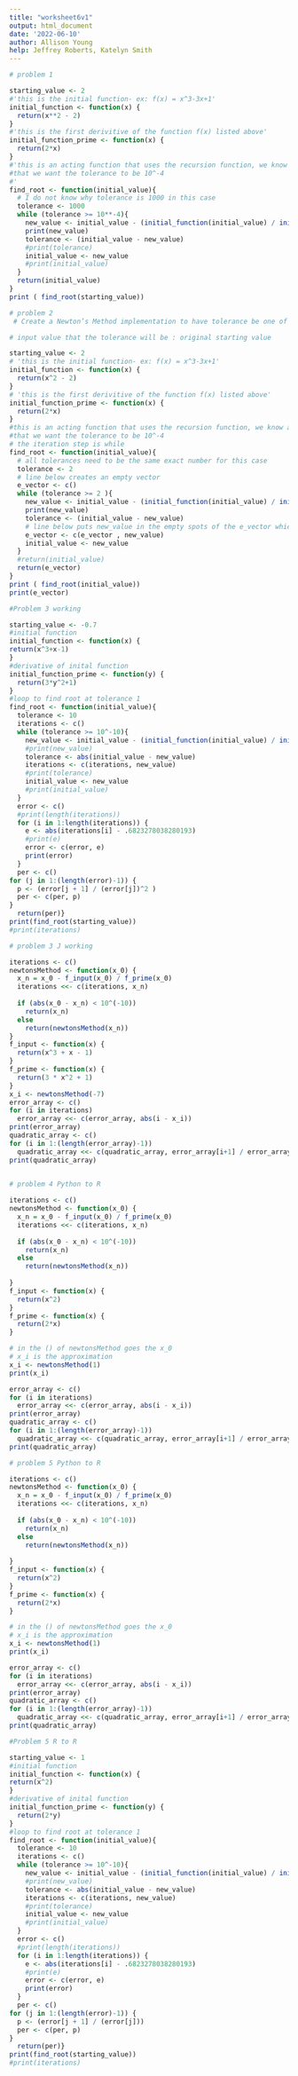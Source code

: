 ```yaml
---
title: "worksheet6v1"
output: html_document
date: '2022-06-10'
author: Allison Young
help: Jeffrey Roberts, Katelyn Smith
---
```


```r
# problem 1

starting_value <- 2
#'this is the initial function- ex: f(x) = x^3-3x+1' 
initial_function <- function(x) {
  return(x**2 - 2)
}
#'this is the first derivitive of the function f(x) listed above'
initial_function_prime <- function(x) {
  return(2*x)
}
#'this is an acting function that uses the recursion function, we know ahead of time 
#that we want the tolerance to be 10^-4
#'
find_root <- function(initial_value){
  # I do not know why tolerance is 1000 in this case
  tolerance <- 1000
  while (tolerance >= 10**-4){
    new_value <- initial_value - (initial_function(initial_value) / initial_function_prime(initial_value))
    print(new_value)
    tolerance <- (initial_value - new_value)
    #print(tolerance)
    initial_value <- new_value
    #print(initial_value)
  }
  return(initial_value)
}
print ( find_root(starting_value))

```

```r
# problem 2 
 # Create a Newton’s Method implementation to have tolerance be one of the input values for your function. Also, instead of erasing every step, save every iteration xn on a vector that you return at the end of your algorithm.

# input value that the tolerance will be : original starting value 

starting_value <- 2
# 'this is the initial function- ex: f(x) = x^3-3x+1' 
initial_function <- function(x) {
  return(x^2 - 2)
}
# 'this is the first derivitive of the function f(x) listed above'
initial_function_prime <- function(x) {
  return(2*x)
}
#this is an acting function that uses the recursion function, we know ahead of time 
#that we want the tolerance to be 10^-4
# the iteration step is while
find_root <- function(initial_value){
  # all tolerances need to be the same exact number for this case
  tolerance <- 2
  # line below creates an empty vector 
  e_vector <- c()
  while (tolerance >= 2 ){
    new_value <- initial_value - (initial_function(initial_value) / initial_function_prime(initial_value))
    print(new_value)
    tolerance <- (initial_value - new_value)
    # line below puts new_value in the empty spots of the e_vector which was previously empty
    e_vector <- c(e_vector , new_value)
    initial_value <- new_value
  }
  #return(initial_value)
  return(e_vector)
}
print ( find_root(initial_value))
print(e_vector)

```

```r

 
#Problem 3 working 

starting_value <- -0.7
#initial function 
initial_function <- function(x) {
return(x^3+x-1)
}
#derivative of inital function
initial_function_prime <- function(y) {
  return(3*y^2+1)
}
#loop to find root at tolerance 1
find_root <- function(initial_value){
  tolerance <- 10
  iterations <- c()
  while (tolerance >= 10^-10){
    new_value <- initial_value - (initial_function(initial_value) / initial_function_prime(initial_value))
    #print(new_value)
    tolerance <- abs(initial_value - new_value)
    iterations <- c(iterations, new_value)
    #print(tolerance)
    initial_value <- new_value
    #print(initial_value)
  }
  error <- c()
  #print(length(iterations))
  for (i in 1:length(iterations)) {
    e <- abs(iterations[i] - .6823278038280193)
    #print(e)
    error <- c(error, e)
    print(error)
  } 
  per <- c()
for (j in 1:(length(error)-1)) {
  p <- (error[j + 1] / (error[j])^2 )
  per <- c(per, p)
}
  return(per)}
print(find_root(starting_value))
#print(iterations)


```

```r

# problem 3 J working 

iterations <- c()
newtonsMethod <- function(x_0) {
  x_n = x_0 - f_input(x_0) / f_prime(x_0)
  iterations <<- c(iterations, x_n)
  
  if (abs(x_0 - x_n) < 10^(-10))
    return(x_n)
  else
    return(newtonsMethod(x_n))
}
f_input <- function(x) {
  return(x^3 + x - 1)
}
f_prime <- function(x) {
  return(3 * x^2 + 1)
}
x_i <- newtonsMethod(-7)
error_array <- c()
for (i in iterations)
  error_array <<- c(error_array, abs(i - x_i))
print(error_array)
quadratic_array <- c()
for (i in 1:(length(error_array)-1))
  quadratic_array <<- c(quadratic_array, error_array[i+1] / error_array[i]^2)
print(quadratic_array)
  
```

```r
# problem 4 Python to R

iterations <- c()
newtonsMethod <- function(x_0) {
  x_n = x_0 - f_input(x_0) / f_prime(x_0)
  iterations <<- c(iterations, x_n)
  
  if (abs(x_0 - x_n) < 10^(-10))
    return(x_n)
  else
    return(newtonsMethod(x_n))
  
}
f_input <- function(x) {
  return(x^2)
}
f_prime <- function(x) {
  return(2*x)
}

# in the () of newtonsMethod goes the x_0
# x_i is the approximation 
x_i <- newtonsMethod(1)
print(x_i)

error_array <- c()
for (i in iterations)
  error_array <<- c(error_array, abs(i - x_i))
print(error_array)
quadratic_array <- c()
for (i in 1:(length(error_array)-1))
  quadratic_array <<- c(quadratic_array, error_array[i+1] / error_array[i])
print(quadratic_array)

```

```r
# problem 5 Python to R

iterations <- c()
newtonsMethod <- function(x_0) {
  x_n = x_0 - f_input(x_0) / f_prime(x_0)
  iterations <<- c(iterations, x_n)
  
  if (abs(x_0 - x_n) < 10^(-10))
    return(x_n)
  else
    return(newtonsMethod(x_n))
  
}
f_input <- function(x) {
  return(x^2)
}
f_prime <- function(x) {
  return(2*x)
}

# in the () of newtonsMethod goes the x_0
# x_i is the approximation 
x_i <- newtonsMethod(1)
print(x_i)

error_array <- c()
for (i in iterations)
  error_array <<- c(error_array, abs(i - x_i))
print(error_array)
quadratic_array <- c()
for (i in 1:(length(error_array)-1))
  quadratic_array <<- c(quadratic_array, error_array[i+1] / error_array[i])
print(quadratic_array)


```



```r
#Problem 5 R to R

starting_value <- 1
#initial function 
initial_function <- function(x) {
return(x^2)
}
#derivative of inital function
initial_function_prime <- function(y) {
  return(2*y)
}
#loop to find root at tolerance 1
find_root <- function(initial_value){
  tolerance <- 10
  iterations <- c()
  while (tolerance >= 10^-10){
    new_value <- initial_value - (initial_function(initial_value) / initial_function_prime(initial_value))
    #print(new_value)
    tolerance <- abs(initial_value - new_value)
    iterations <- c(iterations, new_value)
    #print(tolerance)
    initial_value <- new_value
    #print(initial_value)
  }
  error <- c()
  #print(length(iterations))
  for (i in 1:length(iterations)) {
    e <- abs(iterations[i] - .6823278038280193)
    #print(e)
    error <- c(error, e)
    print(error)
  } 
  per <- c()
for (j in 1:(length(error)-1)) {
  p <- (error[j + 1] / (error[j]))
  per <- c(per, p)
}
  return(per)}
print(find_root(starting_value))
#print(iterations)


```



